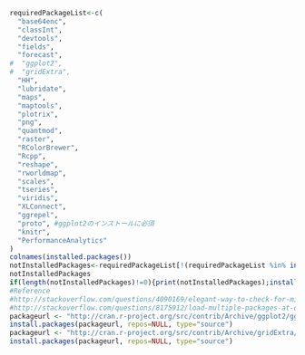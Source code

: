 ```r
requiredPackageList<-c(
  "base64enc",
  "classInt",
  "devtools",
  "fields",
  "forecast",
#  "ggplot2",
#  "gridExtra",
  "HH",
  "lubridate",
  "maps",
  "maptools",
  "plotrix",
  "png",
  "quantmod",
  "raster",
  "RColorBrewer",
  "Rcpp",
  "reshape",
  "rworldmap",
  "scales",
  "tseries",
  "viridis",
  "XLConnect",
  "ggrepel",
  "proto", #ggplot2のインストールに必須
  "knitr",
  "PerformanceAnalytics"
)
colnames(installed.packages())
notInstalledPackages<-requiredPackageList[!(requiredPackageList %in% installed.packages()[,"Package"])] #apply logical vector to requiredPackageList
notInstalledPackages
if(length(notInstalledPackages)!=0){print(notInstalledPackages);install.packages(notInstalledPackages)}
#Reference 
#http://stackoverflow.com/questions/4090169/elegant-way-to-check-for-missing-packages-and-install-them
#http://stackoverflow.com/questions/8175912/load-multiple-packages-at-once
packageurl <- "http://cran.r-project.org/src/contrib/Archive/ggplot2/ggplot2_1.0.0.tar.gz"
install.packages(packageurl, repos=NULL, type="source")
packageurl <- "http://cran.r-project.org/src/contrib/Archive/gridExtra/gridExtra_0.9.1.tar.gz"
install.packages(packageurl, repos=NULL, type="source")
```